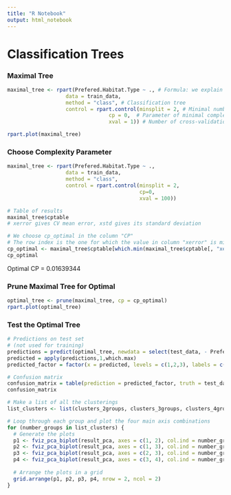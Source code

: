```yaml
---
title: "R Notebook"
output: html_notebook
---
```

# Classification Trees
### Maximal Tree
```r
maximal_tree <- rpart(Prefered.Habitat.Type ~ ., # Formula: we explain the variable sol with all the others
                   data = train_data,
                   method = "class", # Classification tree
                   control = rpart.control(minsplit = 2, # Minimal number of individuals in a node before cut
                                 cp = 0,  # Parameter of minimal complexity
                                 xval = 1)) # Number of cross-validation

rpart.plot(maximal_tree)
```

### Choose Complexity Parameter
```r
maximal_tree <- rpart(Prefered.Habitat.Type ~ ., 
                   data = train_data,
                   method = "class",  
                   control = rpart.control(minsplit = 2, 
                                           cp=0,
                                           xval = 100))

# Table of results
maximal_tree$cptable 
# xerror gives CV mean error, xstd gives its standard deviation

# We choose cp_optimal in the column "CP"
# The row index is the one for which the value in column "xerror" is minimal
cp_optimal <- maximal_tree$cptable[which.min(maximal_tree$cptable[, "xerror"]) , "CP"] # Column
cp_optimal
```
Optimal CP = 0.01639344

### Prune Maximal Tree for Optimal
```r
optimal_tree <- prune(maximal_tree, cp = cp_optimal)
rpart.plot(optimal_tree)
```
### Test the Optimal Tree
```r
# Predictions on test set
# (not used for training)
predictions = predict(optimal_tree, newdata = select(test_data, - Prefered.Habitat.Type)) 
predicted = apply(predictions,1,which.max)
predicted_factor = factor(x = predicted, levels = c(1,2,3), labels = c("Alluvial","Dunaire","Grès"))

# Confusion matrix
confusion_matrix = table(prediction = predicted_factor, truth = test_data$Prefered.Habitat.Type) 
confusion_matrix 
```


```r
# Make a list of all the clusterings
list_clusters <- list(clusters_2groups, clusters_3groups, clusters_4groups, clusters_5groups)

# Loop through each group and plot the four main axis combinations
for (number_groups in list_clusters) {
  # Generate the plots
  p1 <- fviz_pca_biplot(result_pca, axes = c(1, 2), col.ind = number_groups)
  p2 <- fviz_pca_biplot(result_pca, axes = c(1, 3), col.ind = number_groups)
  p3 <- fviz_pca_biplot(result_pca, axes = c(2, 3), col.ind = number_groups)
  p4 <- fviz_pca_biplot(result_pca, axes = c(3, 4), col.ind = number_groups)
  
  # Arrange the plots in a grid
  grid.arrange(p1, p2, p3, p4, nrow = 2, ncol = 2)
}
```

